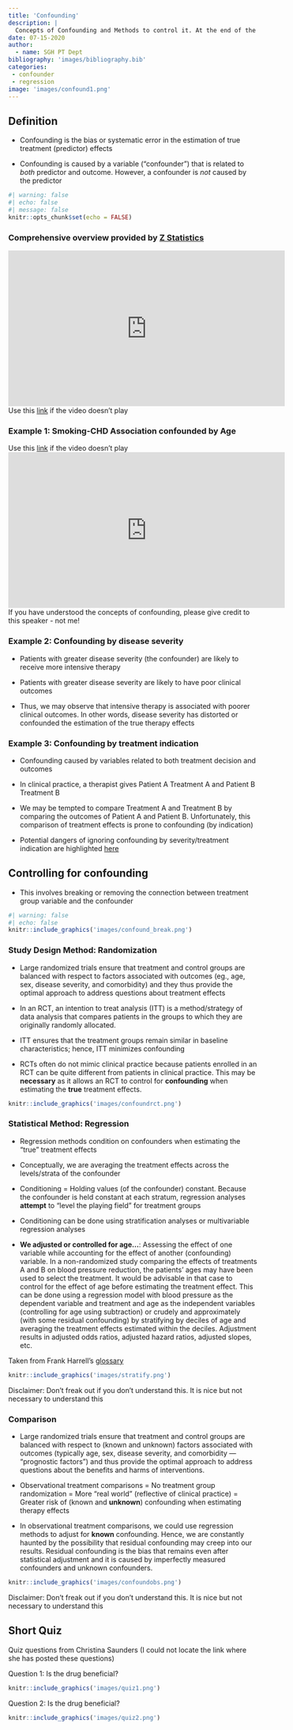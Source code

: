 ```yaml
---
title: 'Confounding'
description: |
  Concepts of Confounding and Methods to control it. At the end of the session, you should be to explain (i) what confounding is, (ii) why confounding should be accounted for, and (iii) how confounding can be minimized or controlled for.  
date: 07-15-2020
author:
  - name: SGH PT Dept
bibliography: 'images/bibliography.bib'
categories:
 - confounder
 - regression
image: 'images/confound1.png'
---
```



<!-- # Confounding -->
<!-- ## Question: Good or Bad? -->
<!-- >> RCTs often do not mimic clinical practice because patients enrolled in an RCT can be quite different from patients in clinical practice -->
<!-- - This may be **necessary** as it allows an RCT to control for **confounding** when estimating the **true** treatment effects -->
<!-- - Another goal of an RCT is to estimate [relative](http://www.fharrell.com/post/rct-mimic/) treatment effects -->

## Definition 
- Confounding is the bias or systematic error in the estimation of true treatment (predictor) effects

- Confounding is caused by a variable ("confounder") that is related to *both* predictor and outcome. However, a confounder is *not* caused by the predictor

```r
#| warning: false
#| echo: false
#| message: false
knitr::opts_chunk$set(echo = FALSE)
```


### Comprehensive overview provided by [Z Statistics](http://www.zstatistics.com/)

<iframe width="560" height="315" src="https://www.youtube.com/embed/SjIbrNYAd5Y" frameborder="0" allowfullscreen></iframe>

<aside>
Use this [link](https://www.youtube.com/watch?v=SjIbrNYAd5Y) if the video doesn't play
</aside>



### Example 1: Smoking-CHD Association confounded by Age
<aside>
Use this [link](https://www.youtube.com/watch?v=WU6zCCYbGHU) if the video doesn't play
</aside>

<iframe width="560" height="315" src="https://www.youtube.com/embed/WU6zCCYbGHU" frameborder="0" allowfullscreen></iframe>

<aside>
If you have understood the concepts of confounding, please give credit to this speaker - not me!
</aside>


### Example 2: Confounding by disease severity
- Patients with greater disease severity (the confounder) are likely to receive more intensive therapy

- Patients with greater disease severity are likely to have poor clinical outcomes

- Thus, we may observe that intensive therapy is associated with poorer clinical outcomes. In other words, disease severity has distorted or confounded the estimation of the true therapy effects

### Example 3: Confounding by treatment indication
- Confounding caused by variables related to both treatment decision and outcomes

- In clinical practice, a therapist gives Patient A Treatment A and Patient B Treatment B

- We may be tempted to compare Treatment A and Treatment B by comparing the outcomes of Patient A and Patient B. Unfortunately, this comparison of treatment effects is prone to confounding (by indication)

- Potential dangers of ignoring confounding by severity/treatment indication are highlighted [here](https://www.jamda.com/article/S1525-8610(19)30370-6/fulltext)  

## Controlling for confounding

- This involves breaking or removing the connection between treatment group variable and the confounder


```r
#| warning: false
#| echo: false
knitr::include_graphics('images/confound_break.png')
```


### Study Design Method: Randomization
- Large randomized trials ensure that treatment and control groups are balanced with respect to factors associated with outcomes (eg., age, sex, disease severity, and comorbidity) and they thus provide the optimal approach to address questions about treatment effects

- In an RCT, an intention to treat analysis (ITT) is a method/strategy of data analysis that compares patients in the groups to which they are originally randomly allocated.

- ITT ensures that the treatment groups remain similar in baseline characteristics; hence, ITT minimizes confounding

- RCTs often do not mimic clinical practice because patients enrolled in an RCT can be quite different from patients in clinical practice. This may be **necessary** as it allows an RCT to control for **confounding** when estimating the **true** treatment effects.



```r
knitr::include_graphics('images/confoundrct.png')
```


### Statistical Method: Regression
- Regression methods condition on confounders when estimating the "true" treatment effects

- Conceptually, we are averaging the treatment effects across the levels/strata of the confounder

- Conditioning = Holding values (of the confounder) constant. Because the confounder is held constant at each stratum, regression analyses **attempt** to "level the playing field" for treatment groups 

- Conditioning can be done using stratification analyses or multivariable regression analyses

- **We adjusted or controlled for age...**: Assessing the effect of one variable while accounting for
the effect of another (confounding) variable. In a non-randomized study comparing the effects of treatments
A and B on blood pressure reduction, the patients' ages may have been used to select the treatment.
It would be advisable in that case to control for the effect of age before estimating the treatment
effect. This can be done using a regression model with blood pressure as the dependent variable and
treatment and age as the independent variables (controlling for age using subtraction) or crudely and
approximately (with some residual confounding) by stratifying by deciles of age and averaging the
treatment effects estimated within the deciles. Adjustment results in adjusted odds ratios, adjusted
hazard ratios, adjusted slopes, etc.


<aside>
Taken from Frank Harrell's [glossary](http://hbiostat.org/doc/glossary.pdf) 
</aside>


```r
knitr::include_graphics('images/stratify.png')
```


<aside>
Disclaimer: Don't freak out if you don't understand this. It is nice but not necessary to understand this  
</aside>




### Comparison 

- Large randomized trials ensure that treatment and control groups are balanced with respect to (known and unknown) factors associated with outcomes (typically age, sex, disease severity, and comorbidity — “prognostic factors”) and thus provide the optimal approach to address questions about the benefits and harms of interventions.

- Observational treatment comparisons = No treatment group randomization = More "real world" (reflective of clinical practice) = Greater risk of (known and **unknown**) confounding when estimating therapy effects 

- In observational treatment comparisons, we could use regression methods to adjust for **known** confounding. Hence, we are constantly haunted by the possibility that residual confounding may creep into our results. Residual confounding is the bias that remains even after statistical adjustment and it is caused by imperfectly measured confounders and unknown confounders.


```r
knitr::include_graphics('images/confoundobs.png')
```

<aside>
Disclaimer: Don't freak out if you don't understand this. It is nice but not necessary to understand this  
</aside>



## Short Quiz

<aside>
Quiz questions from Christina Saunders (I could not locate the link where she has posted these questions)   
</aside>

Question 1: Is the drug beneficial?

```r
knitr::include_graphics('images/quiz1.png')
```


Question 2: Is the drug beneficial?

```r
knitr::include_graphics('images/quiz2.png')
```